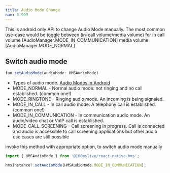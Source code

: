 ```yaml
---
title: Audio Mode Change
nav: 3.999
---
```


This is android only API to change Audio Mode manually. The most common use-case would be toggle between (in-call volume/media volume) for in call volume [AudioManager.MODE_IN_COMMUNICATION] media volume [AudioManager.MODE_NORMAL]

## Switch audio mode

```js
fun setAudioMode(audioMode: HMSAudioMode)
```

-   Types of audio mode. [Audio Modes in Android](https://developer.android.com/reference/android/media/AudioManager#MODE_IN_COMMUNICATION)
-   MODE_NORMAL - Normal audio mode: not ringing and no call established. (common one!)
-   MODE_RINGTONE - Ringing audio mode. An incoming is being signaled.
-   MODE_IN_CALL - In call audio mode. A telephony call is established.(common one!)
-   MODE_IN_COMMUNICATION - In communication audio mode. An audio/video chat or VoIP call is established.
-   MODE_CALL_SCREENING - Call screening in progress. Call is connected and audio is accessible to call screening applications but other audio use cases are still possible

invoke this method with appropriate option, to switch audio mode manually

```js
import { HMSAudioMode } from '@100mslive/react-native-hms';

hmsInstance?.setAudioMode(HMSAudioMode.MODE_IN_COMMUNICATION);
```
